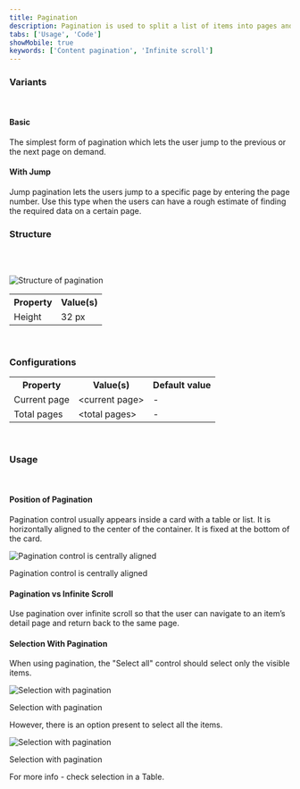 ```yaml
---
title: Pagination
description: Pagination is used to split a list of items into pages and jump to the next/previous or a specific page for ease of navigation.
tabs: ['Usage', 'Code']
showMobile: true
keywords: ['Content pagination', 'Infinite scroll']
---
```


### Variants

<br/>

#### Basic

The simplest form of pagination which lets the user jump to the previous or the next page on demand.

<Preview name='components-pagination-basic-pagination--basic-pagination'/>

#### With Jump

Jump pagination lets the users jump to a specific page by entering the page number. Use this type when the users can have a rough estimate of finding the required data on a certain page.

<Preview name='components-pagination-pagination-with-jump--pagination-with-jump'/>

### Structure
<br/>
<br/>

![Structure of pagination](./images/pagination-structure.png)
<br/>

<table style={{width: "100%"}}>
 <tbody>
   <tr>
     <th style={{width:"50%",  textAlign: "left"}}>Property</th>
     <th style={{width:"50%",  textAlign: "left"}}>Value(s)</th>
   </tr>
   <tr style={{verticalAlign: "top"}}>
      <td>Height</td>
      <td>32 px</td>
   </tr>
 </tbody>
</table>
<br/>

### Configurations
<table style={{width: "100%"}}>
  <tbody>
    <tr>
      <th style={{width:"33%", textAlign: "left"}}>Property</th>
      <th style={{width:"33%", textAlign: "left"}}>Value(s)</th>
      <th style={{width:"33%", textAlign: "left"}}>Default value</th>
    </tr>
    <tr style={{verticalAlign: "top"}}>
      <td>Current page</td>
      <td>&#60;current page&#62;</td>
      <td>-</td>
    </tr>
    <tr style={{verticalAlign: "top"}}>
      <td>Total pages</td>
      <td>&#60;total pages&#62;</td>
      <td>-</td>
    </tr>
  </tbody>
</table>
<br/>

### Usage

<br/>

#### Position of Pagination

Pagination control usually appears inside a card with a table or list. It is horizontally aligned to the center of the container. It is fixed at the bottom of the card.

![Pagination control is centrally aligned](./images/pagination-1.png)
<Caption> Pagination control is centrally aligned </Caption>

<br/>

#### Pagination vs Infinite Scroll

Use pagination over infinite scroll so that the user can navigate to an item’s detail page and return back to the same page.

#### Selection With Pagination

When using pagination, the "Select all" control should select only the visible items. 

![Selection with pagination](./images/pagination-2.png)
<Caption> Selection with pagination </Caption>

<br/>

However, there is an option present to select all the items.

![Selection with pagination](./images/pagination-3.png)
<Caption> Selection with pagination </Caption>

<br/>

For more info - check selection in a Table.
